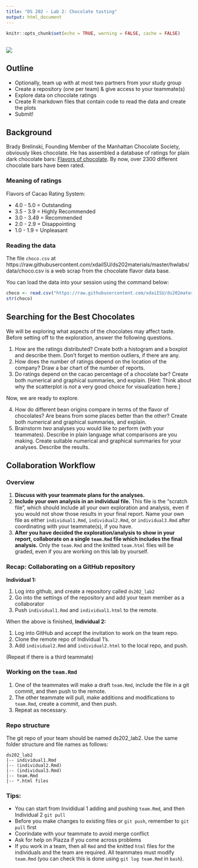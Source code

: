 ```yaml
---
title: "DS 202 - Lab 2: Chocolate tasting"
output: html_document
---
```


```r
knitr::opts_chunk$set(echo = TRUE, warning = FALSE, cache = FALSE)
```

## 

<img src="images/choco.jpeg">





## Outline

- Optionally, team up with at most two partners from your study group
- Create a repository (one per team) & give access to your teammate(s)
- Explore data on chocolate ratings
- Create R markdown files that contain code to read the data and create the plots
- Submit!


## Background

Brady Brelinski, Founding Member of the Manhattan Chocolate Society, obviously likes chocolate. He has assembled a database of ratings for plain dark chocolate bars: [Flavors of chocolate](http://flavorsofcacao.com/chocolate_database.html). 
By now, over 2300 different chocolate bars have been rated. 

### Meaning of ratings

Flavors of Cacao Rating System:

- 4.0 - 5.0   = Outstanding
- 3.5 - 3.9   = Highly Recommended
- 3.0 - 3.49 = Recommended
- 2.0 - 2.9   = Disappointing
- 1.0 - 1.9   = Unpleasant

### Reading the data

The file `choco.csv` at https://raw.githubusercontent.com/xdaiISU/ds202materials/master/hwlabs/data/choco.csv is a web scrap from the chocolate flavor data base.

You can load the data into your session using the command below:

```r
choco <- read.csv("https://raw.githubusercontent.com/xdaiISU/ds202materials/master/hwlabs/data/choco.csv") 
str(choco) 
```

## Searching for the Best Chocolates

We will be exploring what aspects of the chocolates may affect taste. Before setting off to the exploration, answer the following questions.

1. How are the ratings distributed? Create both a histogram and a boxplot and describe them. Don't forget to mention outliers, if there are any.
2. How does the number of ratings depend on the location of the company? Draw a bar chart of the number of reports.
3. Do ratings depend on the cacao percentage of a chocolate bar? Create both numerical and graphical summaries, and explain. [Hint: Think about why the scatterplot is *not* a very good choice for visualization here.]

  Now, we are ready to explore.

4. How do different bean origins compare in terms of the flavor of chocolates? Are beans from some places better than the other? Create both numerical and graphical summaries, and explain. 
5. Brainstorm *two* analyses you would like to perform (with your teammates). Describe in plain language what comparisons are you making. Create suitable numerical and graphical summaries for your analyses. Describe the results.

## Collaboration Workflow

### Overview
1. **Discuss with your teammate plans for the analyses.**
1. **Include your own analysis in an individual file.** This file is the "scratch file", which should include all your own exploration and analysis, even if you would not show those results in your final report. Name your own file as either `individual1.Rmd`, `individual2.Rmd`, or `individual3.Rmd` after coordinating with your teammate(s), if you have.
2. **After you have decided the exploration/analysis to show in your report,  collaborate on a single `team.Rmd` file which includes the final analysis.** Only the `team.Rmd` and the knitted `team.html` files will be graded, even if you are working on this lab by yourself. 

### Recap: Collaborating on a GitHub repository

**Individual 1:**

1. Log into github, and create a repository called `ds202_lab2`
2. Go into the settings of the repository and add your team member as a collaborator
3. Push `individual1.Rmd` and `individual1.html` to the remote.

When the above is finished, **Individual 2:**

1. Log into GitHub and accept the invitation to work on the team repo.
1. Clone the remote repo of Individual 1's.
2. Add `individual2.Rmd` and `individual2.html` to the local repo, and push.

(Repeat if there is a third teammate)

### Working on the `team.Rmd`
1. One of the teammates will make a draft `team.Rmd`, include the file in a git commit, and then push to the remote. 
2. The other teammate will pull, make additions and modifications to `team.Rmd`, create a commit, and then push.
3. Repeat as necessary. 

### Repo structure
The git repo of your team should be named ds202_lab2. Use the same folder structure and file names as follows:

```
ds202_lab2
|-- individual1.Rmd
|-- (individual2.Rmd)
|-- (individual3.Rmd)
|-- team.Rmd
|-- *.html files
```

### Tips:
- You can start from Invididual 1 adding and pushing `team.Rmd`, and then Individual 2 `git pull`
- Before you make changes to existing files or `git push`, remember to `git pull` first
- Coorindate with your teammate to avoid merge conflict
- Ask for help on Piazza if you come across problems
- If you work in a team, then all `Rmd` and the knitted `html` files for the individuals and the team are required. All teammates must modify `team.Rmd` (you can check this is done using `git log team.Rmd` in `bash`).
